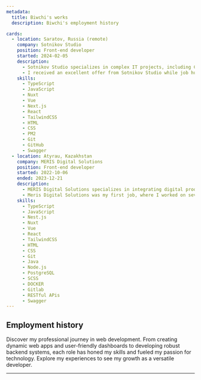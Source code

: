```yaml
---
metadata: 
  title: Biwchi's works
  description: Biwchi's employment history

cards: 
  - location: Saratov, Russia (remote)
    company: Sotnikov Studio
    position: Front-end developer
    started: 2024-02-05
    description: 
      - Sotnikov Studio specializes in complex IT projects, including CRM systems, web applications, websites, and corporate portals. They create high-quality, adaptive web products and custom business analytics systems, integrating third-party services. They handle MVP development within budget and enhance functionality post-launch.Staying  updated with tech trends, they deliver efficient, high-performing products.
      - I received an excellent offer from Sotnikov Studio while job hunting and accepted it within a few days. I began working on a new project, a large CRM system similar to Bitrix24, alongside a team of new hires. Additionally, I occasionally contributed to other projects as needed.
    skills: 
      - TypeScript
      - JavaScript
      - Nuxt
      - Vue
      - Next.js
      - React
      - TailwindCSS
      - HTML
      - CSS
      - PM2
      - Git
      - GitHub
      - Swagger
  - location: Atyrau, Kazakhstan
    company: MERIS Digital Solutions
    position: Front-end developer
    started: 2022-10-06
    ended: 2023-12-21
    description: 
      - MERIS Digital Solutions specializes in integrating digital products for financial companies. They develop software for automating tasks and business processes, offer outstaffing and outsourcing services, and provide digitalization consultancy. With expertise in the oil and gas sector and experience with geographic information systems, they assist in organizing and controlling workflows.
      - Meris Digital Solutions was my first job, where I worked on several projects alongside a great team. I developed dashboards and an online accounting system that stored all financial information for the company. These projects were designed to help streamline business operations and improve efficiency.
    skills: 
      - TypeScript
      - JavaScript
      - Nest.js
      - Nuxt
      - Vue
      - React
      - TailwindCSS
      - HTML
      - CSS
      - Git
      - Java
      - Node.js
      - PostgreSQL
      - SCSS
      - DOCKER
      - Gitlab
      - RESTful APis
      - Swagger
---
```




## Employment history

Discover my professional journey in web development. From creating dynamic web apps and user-friendly dashboards to developing robust backend systems, each role has honed my skills and fueled my passion for technology. Explore my experiences to see my growth as a versatile developer.

---

<WorkCards cards={frontmatter.cards}/>